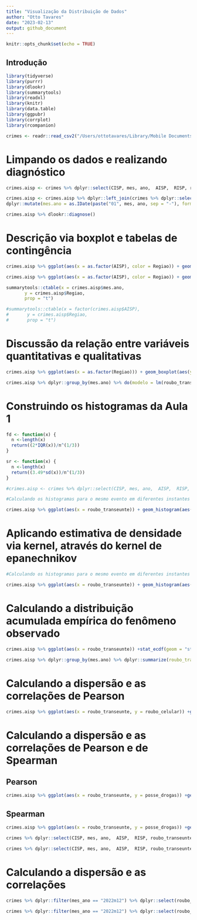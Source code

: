```yaml
---
title: "Visualização da Distribuição de Dados"
author: "Otto Tavares"
date: "2023-02-13"
output: github_document
---
```


```r
knitr::opts_chunk$set(echo = TRUE)
```


## Introdução

```r
library(tidyverse)
library(purrr)
library(dlookr)
library(summarytools)
library(readxl)
library(knitr)
library(data.table)
library(ggpubr)
library(corrplot)
library(rcompanion)
```


```r
crimes <- readr::read_csv2("/Users/ottotavares/Library/Mobile Documents/com~apple~CloudDocs/Documents/infnet/Estatistica_Ciencia_Dados_2025/dados_auxiliares/BaseDPEvolucaoMensalCisp.csv", locale = readr::locale(encoding = "latin1"))
```
# Limpando os dados e realizando diagnóstico

```r

crimes.aisp <- crimes %>% dplyr::select(CISP, mes, ano,  AISP,  RISP, roubo_transeunte, roubo_celular, posse_drogas) %>% dplyr::mutate(mes.ano = as.IDate(paste("01", mes, ano, sep = "-"), format = "%d-%m-%Y")) %>% dplyr::filter(mes.ano %in% c(as.IDate("01-12-2019",format = "%d-%m-%Y"), as.IDate("01-12-2020",format = "%d-%m-%Y"), as.IDate("01-12-2021",format = "%d-%m-%Y") ,as.IDate("01-12-2022",format = "%d-%m-%Y"))) %>% dplyr::group_by(AISP, mes.ano) %>% dplyr::summarise(roubo_transeunte = sum(roubo_transeunte), roubo_celular = sum(roubo_celular), posse_drogas = sum(posse_drogas))

crimes.aisp <- crimes.aisp %>% dplyr::left_join(crimes %>% dplyr::select(AISP, Regiao, mes, ano) %>% 
dplyr::mutate(mes.ano = as.IDate(paste("01", mes, ano, sep = "-"), format = "%d-%m-%Y")) %>% dplyr::filter(mes.ano %in% c(as.IDate("01-12-2019",format = "%d-%m-%Y"), as.IDate("01-12-2020",format = "%d-%m-%Y"), as.IDate("01-12-2021",format = "%d-%m-%Y") ,as.IDate("01-12-2022",format = "%d-%m-%Y"))) %>% dplyr::distinct(AISP, mes.ano, Regiao), by = c("AISP" = "AISP", "mes.ano"="mes.ano"))

crimes.aisp %>% dlookr::diagnose()

```

# Descrição via boxplot e tabelas de contingência

```r

crimes.aisp %>% ggplot(aes(x = as.factor(AISP), color = Regiao)) + geom_boxplot(aes(y = roubo_transeunte)) + xlab('Batalhões') + ylab('Roubo à Transeunte')
```

```r

crimes.aisp %>% ggplot(aes(x = as.factor(AISP), color = Regiao)) + geom_boxplot(aes(y = roubo_celular)) + xlab('Batalhões') + ylab('Roubo de Celular')
```

```r

summarytools::ctable(x = crimes.aisp$mes.ano, 
       y = crimes.aisp$Regiao, 
       prop = "t") 

```
```r

#summarytools::ctable(x = factor(crimes.aisp$AISP), 
#       y = crimes.aisp$Regiao,
#       prop = "t") 

```

# Discussão da relação entre variáveis quantitativas e qualitativas

```r

crimes.aisp %>% ggplot(aes(x = as.factor(Regiao))) + geom_boxplot(aes(y = roubo_transeunte))+ xlab('Batalhões') + ylab('Roubo à Transeunte') + facet_wrap(~mes.ano)

```

```r
crimes.aisp %>% dplyr::group_by(mes.ano) %>% do(modelo = lm(roubo_transeunte ~ as.factor(Regiao), .)) %>% dplyr::mutate(r.ao.quadrado = summary(modelo)$r.squared) %>% dplyr::select(-modelo) %>% kable()
```

# Construindo os histogramas da Aula 1

```r

fd <- function(x) {
  n <-length(x)
  return((2*IQR(x))/n^(1/3))
}

sr <- function(x) {
  n <-length(x)
  return((3.49*sd(x))/n^(1/3))
}

#crimes.aisp <- crimes %>% dplyr::select(CISP, mes, ano,  AISP,  RISP, roubo_transeunte) %>% dplyr::mutate(mes.ano = as.IDate(paste("01", mes, ano, sep = "-"), format = "%d-%m-%Y")) %>% dplyr::group_by(AISP, mes.ano) %>% dplyr::summarise(roubo_transeunte = sum(roubo_transeunte))

#Calculando os histogramas para o mesmo evento em diferentes instantes de tempo

crimes.aisp %>% ggplot(aes(x = roubo_transeunte)) + geom_histogram(aes(y = after_stat(density)), binwidth=fd, fill = 'lightblue') + facet_wrap(~mes.ano)
```

# Aplicando estimativa de densidade via kernel, através do kernel de epanechnikov

```r
#Calculando os histogramas para o mesmo evento em diferentes instantes de tempo

crimes.aisp %>% ggplot(aes(x = roubo_transeunte)) + geom_histogram(aes(y = after_stat(density)), binwidth=fd, fill = 'lightblue') + geom_density(kernel = 'epanechnikov')+ facet_wrap(~mes.ano)
```


# Calculando a distribuição acumulada empírica do fenômeno observado

```r

crimes.aisp %>% ggplot(aes(x = roubo_transeunte)) +stat_ecdf(geom = "step") + geom_vline(data = crimes.aisp %>% dplyr::group_by(mes.ano) %>% dplyr::summarize(roubo_transeunte_md = median(roubo_transeunte)), aes(xintercept=roubo_transeunte_md)) + facet_wrap(~mes.ano) + theme_bw()
```

```r

crimes.aisp %>% dplyr::group_by(mes.ano) %>% dplyr::summarize(roubo_transeunte_md = median(roubo_transeunte))
```


# Calculando a dispersão e as correlações de Pearson

```r

crimes.aisp %>% ggplot(aes(x = roubo_transeunte, y = roubo_celular)) +geom_point() + facet_wrap(~mes.ano) + stat_cor(method="pearson") + xlab('Roubo a Transeunte') + ylab('Roubo de Celular')
```

# Calculando a dispersão e as correlações de Pearson e de Spearman

## Pearson

```r

crimes.aisp %>% ggplot(aes(x = roubo_transeunte, y = posse_drogas)) +geom_point() + facet_wrap(~mes.ano) + stat_cor(method="pearson") + xlab('Roubo a Transeunte') + ylab('Posse de Drogas') + geom_smooth(method = "lm")
```

## Spearman

```r

crimes.aisp %>% ggplot(aes(x = roubo_transeunte, y = posse_drogas)) +geom_point() + facet_wrap(~mes.ano) + stat_cor(method="spearman") + xlab('Roubo a Transeunte') + ylab('Posse de Drogas') + geom_smooth()
```



```r

crimes %>% dplyr::select(CISP, mes, ano,  AISP,  RISP, roubo_transeunte, roubo_celular) %>% dplyr::mutate(mes.ano = as.IDate(paste("01", mes, ano, sep = "-"), format = "%d-%m-%Y")) %>% dplyr::group_by(mes.ano) %>% dplyr::summarise(roubo_transeunte = sum(roubo_transeunte), roubo_celular = sum(roubo_celular)) %>% dplyr::filter(mes.ano > as.IDate("01-01-2019",format = "%d-%m-%Y")) %>% ggplot(aes(x = mes.ano)) + geom_line(aes(y = roubo_transeunte, color = "Roubo Transeunte")) + geom_point(data = crimes.aisp %>% dplyr::group_by(mes.ano) %>% dplyr::summarise(roubo_transeunte = sum(roubo_transeunte), roubo_celular = sum(roubo_celular)), aes(y = roubo_transeunte, color = "Roubo Transeunte")) + geom_line(aes(y = roubo_celular, color = "Roubo Celular")) + geom_point(data = crimes.aisp  %>% dplyr::group_by(mes.ano) %>% dplyr::summarise(roubo_transeunte = sum(roubo_transeunte), roubo_celular = sum(roubo_celular)), aes(y = roubo_celular, color = "Roubo Celular")) + ylab("# de Roubos (Transeuntes e Celulares)") + xlab("Horizonte Temporal") + labs(title = "Evolução temporal de roubos no Estado do Rio de Janeiro") + theme_bw()

```


```r

crimes %>% dplyr::select(CISP, mes, ano,  AISP,  RISP, roubo_transeunte, roubo_celular) %>% dplyr::mutate(mes.ano = as.IDate(paste("01", mes, ano, sep = "-"), format = "%d-%m-%Y")) %>% dplyr::group_by(AISP, mes.ano) %>% dplyr::summarise(roubo_transeunte = sum(roubo_transeunte), roubo_celular = sum(roubo_celular)) %>% dplyr::filter(mes.ano > as.IDate("01-01-2019",format = "%d-%m-%Y") & AISP == 15) %>% ggplot(aes(x = mes.ano)) + geom_line(aes(y = roubo_transeunte, color = "Roubo Transeunte")) + geom_point(data = crimes.aisp %>% dplyr::filter(AISP == 15), aes(y = roubo_transeunte, color = "Roubo Transeunte")) + geom_line(aes(y = roubo_celular, color = "Roubo Celular")) + geom_point(data = crimes.aisp %>% dplyr::filter(AISP == 15), aes(y = roubo_celular, color = "Roubo Celular")) + ylab("# de Roubos (Transeuntes e Celulares)") + xlab("Horizonte Temporal") + labs(title = "Evolução temporal para um batalhão selecionado (AISP = 15)") + theme_bw()

```



# Calculando a dispersão e as correlações

```r

crimes %>% dplyr::filter(mes_ano == "2022m12") %>% dplyr::select(roubo_veiculo, roubo_transeunte) %>% cor(., method = "pearson") %>% corrplot(., title = 'Pearson')

```


```r

crimes %>% dplyr::filter(mes_ano == "2022m12") %>% dplyr::select(roubo_veiculo, roubo_transeunte) %>% cor(., method = "spearman") %>% corrplot(., title = 'Spearman')

```


